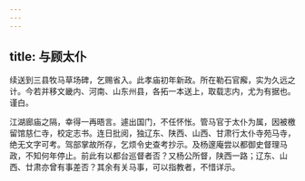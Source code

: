 ```yaml
---
---
---
```

title: 与顾太仆
---



续送到三县牧马草场碑，乞赐省入。此孝庙初年新政。所在勒石官廨，实为久远之计。今若并移文畿内、河南、山东州县，各拓一本送上，取载志内，尤为有据也。谨白。

江湖廊庙之隔，幸得一再晤言。遽出国门，不任怀怅。管马官于太仆为属，因被檄留馆慈仁寺，校定志书。连日批阅，独辽东、陕西、山西、甘肃行太仆寺苑马寺，绝无文字可考。驾部掌故所存，乞烦令史查考抄示。及杨邃庵尝以都御史督理马政，不知何年停止。前此有以都台巡督者否？又杨公所督，陕西一路；辽东、山西、廿肃亦曾有事差否？其余有关马事，可以指教者，不惜详示。